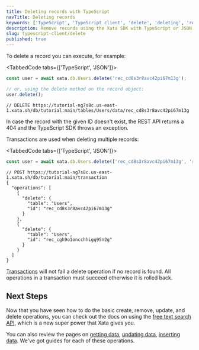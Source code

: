 ```yaml
---
title: Deleting records with TypeScript
navTitle: Deleting records
keywords: ['TypeScript', 'TypeScript client', 'delete', 'deleting', 'remove']
description: Remove records using the Xata SDK with TypeScript or JSON
slug: typescript-client/delete
published: true
---
```


To delete a record you can execute, for example:

<TabbedCode tabs={['TypeScript', 'JSON']}>

```ts
const user = await xata.db.Users.delete('rec_cd8s3r8avc42pi67m13g');

// or, using the delete method on the record object:
user.delete();
```

```jsonc
// DELETE https://tutorial-ng7s8c.us-east-1.xata.sh/db/tutorial:main/tables/Users/data/rec_cd8s3r8avc42pi67m13g
```

</TabbedCode>

In case the record with the given ID doesn't exist, the REST API returns a 404 and the TypeScript SDK throws an exception.

Transactions are used when deleting multiple records:

<TabbedCode tabs={['TypeScript', 'JSON']}>

```ts
const user = await xata.db.Users.delete(['rec_cd8s3r8avc42pi67m13g', 'rec_cgh9o1oncchhigq95n2g']);
```

```jsonc
// POST https://tutorial-ng7s8c.us-east-1.xata.sh/db/tutorial:main/transaction
{
  "operations": [
    {
      "delete": {
        "table": "Users",
        "id": "rec_cd8s3r8avc42pi67m13g"
      }
    },
    {
      "delete": {
        "table": "Users",
        "id": "rec_cgh9o1oncchhigq95n2g"
      }
    }
  ]
}
```

</TabbedCode>

[Transactions](/docs/typescript-client/transaction) will not fail a delete operation if no record is found. All operations in a transaction must succeed otherwise it is rolled back.

## Next Steps

Now that you have seen how to do the basic create, remove, update, and delete operations, you can check out the docs on using the [free text search API](/docs/typescript-client/search), which is a new super power that Xata gives you.

You can also review the pages on [getting data](/docs/typescript-client/get), [updating data](/docs/typescript-client/update), [inserting data](/docs/typescript-client/insert). We've got guides for each of these operations.
